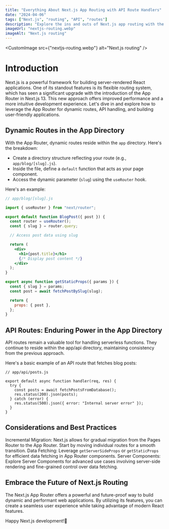 ```yaml
---
title: "Everything About Next.js App Routing with API Route Handlers"
date: "2024-04-06"
tags: ["Next.js", "routing", "API", "routes"]
description: "Explore the ins and outs of Next.js app routing with the new App Router, including creating dynamic routes, handling API requests, and building a seamless user experience."
imageUrl: "nextjs-routing.webp"
imageAlt: "Next.js routing"
---
```


<CustomImage src={"nextjs-routing.webp"} alt="Next.js routing" />

# Introduction

Next.js is a powerful framework for building server-rendered React applications. One of its standout features is its flexible routing system, which has seen a significant upgrade with the introduction of the App Router in Next.js 13. This new approach offers improved performance and a more intuitive development experience. Let's dive in and explore how to leverage the App Router for dynamic routes, API handling, and building user-friendly applications.

## Dynamic Routes in the App Directory

With the App Router, dynamic routes reside within the `app` directory. Here's the breakdown:

- Create a directory structure reflecting your route (e.g., `app/blog/[slug].js`).
- Inside the file, define a `default` function that acts as your page component.
- Access the dynamic parameter (`slug`) using the `useRouter` hook.

Here's an example:

```jsx
// app/blog/[slug].js

import { useRouter } from "next/router";

export default function BlogPost({ post }) {
  const router = useRouter();
  const { slug } = router.query;

  // Access post data using slug

  return (
    <div>
      <h1>{post.title}</h1>
      {/* Display post content */}
    </div>
  );
}

export async function getStaticProps({ params }) {
  const { slug } = params;
  const post = await fetchPostBySlug(slug);

  return {
    props: { post },
  };
}
```

## API Routes: Enduring Power in the App Directory

API routes remain a valuable tool for handling serverless functions. They continue to reside within the app/api directory, maintaining consistency from the previous approach.

Here's a basic example of an API route that fetches blog posts:

```tsx
// app/api/posts.js

export default async function handler(req, res) {
  try {
    const posts = await fetchPostsFromDatabase();
    res.status(200).json(posts);
  } catch (error) {
    res.status(500).json({ error: "Internal server error" });
  }
}
```

## Considerations and Best Practices

Incremental Migration: Next.js allows for gradual migration from the Pages Router to the App Router. Start by moving individual routes for a smooth transition.
Data Fetching: Leverage `getServerSideProps` or `getStaticProps` for efficient data fetching in App Router components.
Server Components: Explore Server Components for advanced use cases involving server-side rendering and fine-grained control over data fetching.

## Embrace the Future of Next.js Routing

The Next.js App Router offers a powerful and future-proof way to build dynamic and performant web applications. By utilizing its features, you can create a seamless user experience while taking advantage of modern React features.

Happy Next.js development!🚀
